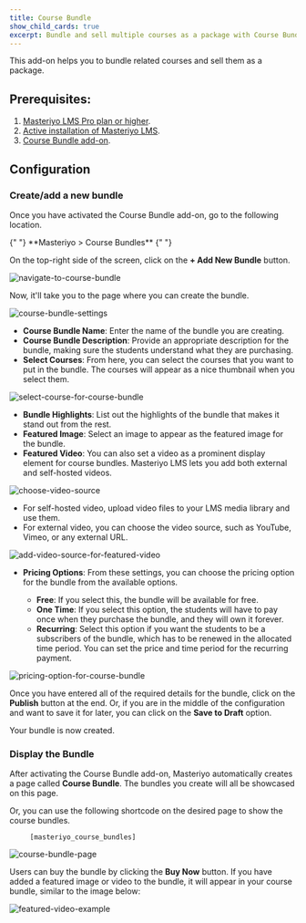 ```yaml
---
title: Course Bundle
show_child_cards: true
excerpt: Bundle and sell multiple courses as a package with Course Bundle, offering learners a discounted set of related courses.
---
```


This add-on helps you to bundle related courses and sell them as a package.

## Prerequisites:

1. [Masteriyo LMS Pro plan or higher](https://docs.masteriyo.com/getting-started/installation).
2. [Active installation of Masteriyo LMS](https://docs.masteriyo.com/getting-started/installation#installing-masteriyo-lms-pro-version).
3. [Course Bundle add-on](https://docs.masteriyo.com/getting-started/activate-masteriyo-addons).

## Configuration

### Create/add a new bundle

Once you have activated the Course Bundle add-on, go to the following location.        

<Callout>
  {" "} 
  **Masteriyo > Course Bundles** {" "}
</Callout>

On the top-right side of the screen, click on the **+ Add New Bundle** button.

![navigate-to-course-bundle](https://github.com/user-attachments/assets/d73b99ae-c6be-42e3-a512-966c6795827d)

Now, it'll take you to the page where you can create the bundle.

![course-bundle-settings](https://github.com/user-attachments/assets/bda95757-f91b-40b0-b858-8e0cdfd77078)

- **Course Bundle Name**: Enter the name of the bundle you are creating.
- **Course Bundle Description**: Provide an appropriate description for the bundle, making sure the students understand what they are purchasing.
- **Select Courses**: From here, you can select the courses that you want to put in the bundle. The courses will appear as a nice thumbnail when you select them.

![select-course-for-course-bundle](https://github.com/user-attachments/assets/dc3082c8-96f9-424b-82e3-2d9d5f5c45f6)

- **Bundle Highlights**: List out the highlights of the bundle that makes it stand out from the rest.
- **Featured Image**: Select an image to appear as the featured image for the bundle.        
- **Featured Video**: You can also set a video as a prominent display element for course bundles. Masteriyo LMS lets you add both external and self-hosted videos.     

![choose-video-source](https://github.com/user-attachments/assets/04aa4692-4cc0-48b2-afe1-855dbec0ab12)

 - For self-hosted video, upload video files to your LMS media library and use them.        
 - For external video, you can choose the video source, such as YouTube, Vimeo, or any external URL.


![add-video-source-for-featured-video](https://github.com/user-attachments/assets/91e48007-9e31-49c3-af16-3c75f1d84598)

- **Pricing Options**: From these settings, you can choose the pricing option for the bundle from the available options.

  - **Free**: If you select this, the bundle will be available for free.
  - **One Time**: If you select this option, the students will have to pay once when they purchase the bundle, and they will own it forever.
  - **Recurring**: Select this option if you want the students to be a subscribers of the bundle, which has to be renewed in the allocated time period. You can set the price and time period for the recurring payment.

 ![pricing-option-for-course-bundle](https://github.com/user-attachments/assets/5a2d4526-f7e2-4052-b69a-f83042fca9ba)

Once you have entered all of the required details for the bundle, click on the **Publish** button at the end. Or, if you are in the middle of the configuration and want to save it for later, you can click on the **Save to Draft** option.

Your bundle is now created.

### Display the Bundle

After activating the Course Bundle add-on, Masteriyo automatically creates a page called **Course Bundle**. The bundles you create will all be showcased on this page.

Or, you can use the following shortcode on the desired page to show the course bundles.


         [masteriyo_course_bundles]
 

![course-bundle-page](https://github.com/user-attachments/assets/c8405ecc-635d-4220-bf3f-3f79578fc70f)

Users can buy the bundle by clicking the **Buy Now** button. If you have added a featured image or video to the bundle, it will appear in your course bundle, similar to the image below:

![featured-video-example](https://github.com/user-attachments/assets/5405f4a0-5f0d-4261-a373-aed698fe941a)
